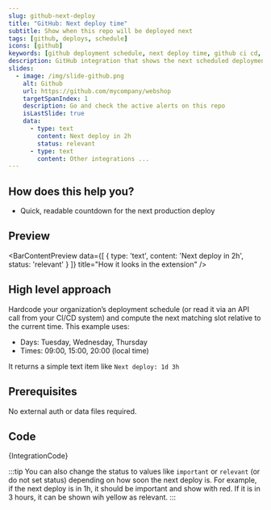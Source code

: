 ```yaml
---
slug: github-next-deploy
title: "GitHub: Next deploy time"
subtitle: Show when this repo will be deployed next
tags: [github, deploys, schedule]
icons: [github]
keywords: [github deployment schedule, next deploy time, github ci cd, deployment timing, github automation]
description: GitHub integration that shows the next scheduled deployment time for your repository, helping teams plan releases and coordinate deployments.
slides:
  - image: /img/slide-github.png
    alt: Github
    url: https://github.com/mycompany/webshop
    targetSpanIndex: 1
    description: Go and check the active alerts on this repo
    isLastSlide: true
    data:
      - type: text
        content: Next deploy in 2h
        status: relevant
      - type: text
        content: Other integrations ...
---
```



<SlideshowWrapper slides={frontMatter.slides} />

## How does this help you?

- Quick, readable countdown for the next production deploy

## Preview

<BarContentPreview data={[
    {
      type: 'text',
      content: 'Next deploy in 2h',
      status: 'relevant'
    }
  ]} title="How it looks in the extension" />

## High level approach
Hardcode your organization’s deployment schedule (or read it via an API call from your CI/CD system) and compute the next matching slot relative to the current time. This example uses:

- Days: Tuesday, Wednesday, Thursday
- Times: 09:00, 15:00, 20:00 (local time)

It returns a simple text item like `Next deploy: 1d 3h`

## Prerequisites
No external auth or data files required.

## Code
<CodeBlock language="javascript" title="github.next-deploy.integration.example.js">
{IntegrationCode}
</CodeBlock>

:::tip
You can also change the status to values like `important` or `relevant` (or do not set status) depending on how soon the next deploy is.
For example, if the next deploy is in 1h, it should be important and show with red. If it is in 3 hours, it can be shown wih yellow as relevant.
:::